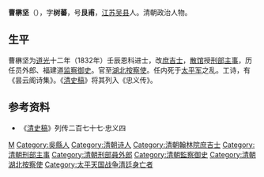 '''曹楙坚'''（{{bd|？||1852年|catIdx=C}}），字'''树蕃'''，号'''艮甫'''，[[江苏|江苏]][[吴县|吴县]]人。清朝政治人物。

== 生平 ==
曹楙坚为[[道光|道光]]十二年（1832年）壬辰恩科进士，改[[庶吉士|庶吉士]]，[[散馆|散馆]]授[[刑部|刑部]][[主事|主事]]，历任员外郎、福建道[[监察御史|监察御史]]。官至[[湖北|湖北]][[按察使|按察使]]。任内死于[[太平军|太平军]]之乱。工诗，有《昙云阁诗集》。《[[清史稿|清史稿]]》将其列入《忠义传》。

==参考资料==
*《[[清史稿|清史稿]]》列传二百七十七·忠义四

{{道光十二年壬辰恩科殿試金榜}}

{{Authority control}}

{{DEFAULTSORT:Cao曹}}
[[Category:吴姓|M]]
[[Category:吳縣人|Category:吳縣人]]
[[Category:清朝诗人|Category:清朝诗人]]
[[Category:清朝翰林院庶吉士|Category:清朝翰林院庶吉士]]
[[Category:清朝刑部主事|Category:清朝刑部主事]]
[[Category:清朝刑部員外郎|Category:清朝刑部員外郎]]
[[Category:清朝監察御史|Category:清朝監察御史]]
[[Category:清朝湖北按察使|Category:清朝湖北按察使]]
[[Category:太平天国战争清廷身亡者|Category:太平天国战争清廷身亡者]]


{{清朝官员小作品}}